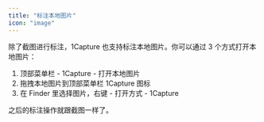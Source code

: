 ```yaml
---
title: "标注本地图片"
icon: "image"
---
```


除了截图进行标注，1Capture 也支持标注本地图片。你可以通过 3 个方式打开本地图片：

1. 顶部菜单栏 - 1Capture - 打开本地图片
2. 拖拽本地图片到顶部菜单栏 1Capture 图标
3. 在 Finder 里选择图片，右键 - 打开方式 - 1Capture

之后的标注操作就跟截图一样了。